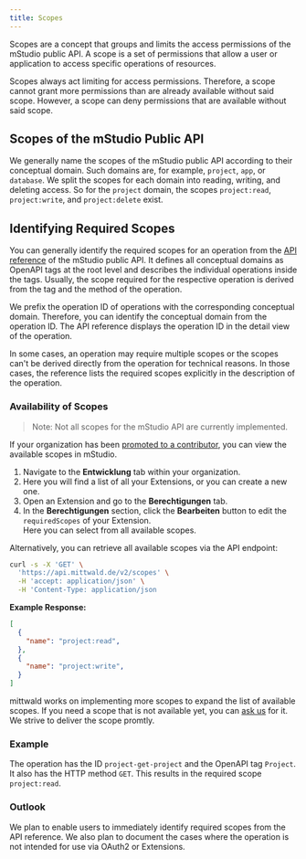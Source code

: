 ```yaml
---
title: Scopes
---
```



Scopes are a concept that groups and limits the access permissions of the mStudio public API.
A scope is a set of permissions that allow a user or application to access specific operations of resources.

Scopes always act limiting for access permissions.
Therefore, a scope cannot grant more permissions than are already available without said scope.
However, a scope can deny permissions that are available without said scope.

## Scopes of the mStudio Public API

We generally name the scopes of the mStudio public API according to their conceptual domain.
Such domains are, for example, `project`, `app`, or `database`.
We split the scopes for each domain into reading, writing, and deleting access.
So for the `project` domain, the scopes `project:read`, `project:write`, and `project:delete` exist.

## Identifying Required Scopes

You can generally identify the required scopes for an operation from the [API reference](../../../../reference) of the mStudio public API.
It defines all conceptual domains as OpenAPI tags at the root level and describes the individual operations inside the tags.
Usually, the scope required for the respective operation is derived from the tag and the method of the operation.

We prefix the operation ID of operations with the corresponding conceptual domain.
Therefore, you can identify the conceptual domain from the operation ID.
The API reference displays the operation ID in the detail view of the operation.

In some cases, an operation may require multiple scopes or the scopes can't be derived directly from the operation for technical reasons.
In those cases, the reference lists the required scopes explicitly in the description of the operation.

### Availability of Scopes

> Note: Not all scopes for the mStudio API are currently implemented.

If your organization has been [promoted to a contributor](../../40-how-to/1-become-contributor.mdx), you can view the available scopes in mStudio.

1. Navigate to the **Entwicklung** tab within your organization.  
2. Here you will find a list of all your Extensions, or you can create a new one.  
3. Open an Extension and go to the **Berechtigungen** tab.  
4. In the **Berechtigungen** section, click the **Bearbeiten** button to edit the `requiredScopes` of your Extension.  
  Here you can select from all available scopes.

Alternatively, you can retrieve all available scopes via the API endpoint:

```sh
curl -s -X 'GET' \
  'https://api.mittwald.de/v2/scopes' \
  -H 'accept: application/json' \
  -H 'Content-Type: application/json
```
**Example Response:**
```json
[
  {
    "name": "project:read",
  },
  {
    "name": "project:write",
  }
]
```

mittwald works on implementing more scopes to expand the list of available scopes.
If you need a scope that is not available yet, you can [ask us](../../../how-to/support/) for it.
We strive to deliver the scope promtly.

### Example

The <OperationLink operation="project-get-project" /> operation has the ID `project-get-project` and the OpenAPI tag `Project`.
It also has the HTTP method `GET`.
This results in the required scope `project:read`.

### Outlook

We plan to enable users to immediately identify required scopes from the API reference.
We also plan to document the cases where the operation is not intended for use via OAuth2 or Extensions.
